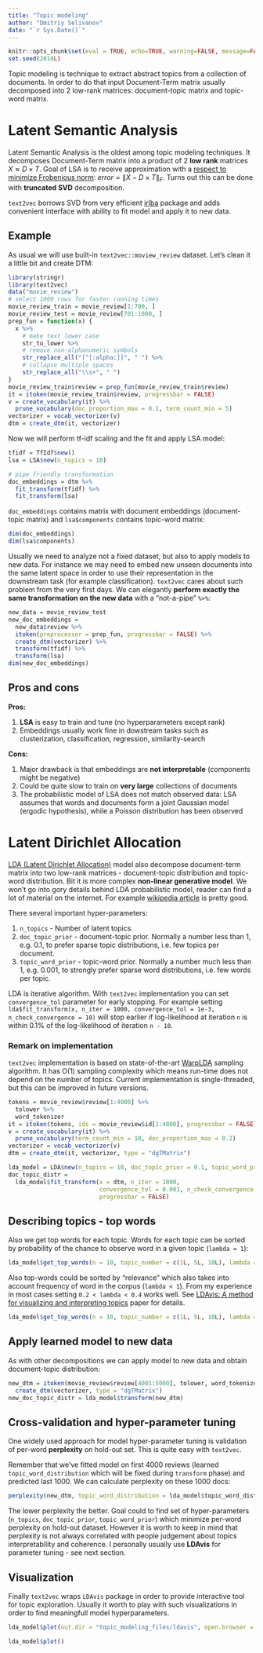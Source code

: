 ```yaml
---
title: "Topic modeling"
author: "Dmitriy Selivanov"
date: "`r Sys.Date()`"
---
```

```r
knitr::opts_chunk$set(eval = TRUE, echo=TRUE, warning=FALSE, message=FALSE, cache = TRUE)
set.seed(2016L)
```


Topic modeling is technique to extract abstract topics from a collection of documents. In order to do that input Document-Term matrix usually decomposed into 2 low-rank matrices: document-topic matrix and topic-word matrix.

# Latent Semantic Analysis

Latent Semantic Analysis is the oldest among topic modeling techniques. It decomposes Document-Term matrix into a product of 2 **low rank** matrices $X \approx D \times T$. Goal of LSA is to receive approximation with a [respect to minimize Frobenious norm](https://en.wikipedia.org/wiki/Singular_value_decomposition#Low-rank_matrix_approximation): $error = \left\lVert X - D \times T \right\rVert _F$. Turns out this can be done with **truncated SVD** decomposition. 

`text2vec` borrows SVD from very efficient [irlba](https://cran.r-project.org/package=irlba) package and adds convenient interface with ability to fit model and apply it to new data.
 
## Example

As usual we will use built-in `text2vec::moview_review` dataset. Let's clean it a little bit and create DTM:
```r
library(stringr)
library(text2vec)
data("movie_review")
# select 1000 rows for faster running times
movie_review_train = movie_review[1:700, ]
movie_review_test = movie_review[701:1000, ]
prep_fun = function(x) {
  x %>% 
    # make text lower case
    str_to_lower %>% 
    # remove non-alphanumeric symbols
    str_replace_all("[^[:alpha:]]", " ") %>% 
    # collapse multiple spaces
    str_replace_all("\\s+", " ")
}
movie_review_train$review = prep_fun(movie_review_train$review)
it = itoken(movie_review_train$review, progressbar = FALSE)
v = create_vocabulary(it) %>% 
  prune_vocabulary(doc_proportion_max = 0.1, term_count_min = 5)
vectorizer = vocab_vectorizer(v)
dtm = create_dtm(it, vectorizer)
```

Now we will perform tf-idf scaling and the fit and apply LSA model:
```r
tfidf = TfIdf$new()
lsa = LSA$new(n_topics = 10)

# pipe friendly transformation
doc_embeddings = dtm %>% 
  fit_transform(tfidf) %>% 
  fit_transform(lsa)
```

`doc_embeddings` contains matrix with document embeddings (document-topic matrix) and `lsa$components` contains topic-word matrix:
```r
dim(doc_embeddings)
dim(lsa$components)
```

Usually we need to analyze not a fixed dataset, but also to apply models to new data. For instance we may need to embed new unseen documents into the same latent space in order to use their representation in the downstream task (for example classification). `text2vec` cares about such problem from the very first days. We can elegantly **perform exactly the same transformation on the new data** with a "not-a-pipe" `%>%`:

```r
new_data = movie_review_test
new_doc_embeddings = 
  new_data$review %>% 
  itoken(preprocessor = prep_fun, progressbar = FALSE) %>% 
  create_dtm(vectorizer) %>% 
  transform(tfidf) %>% 
  transform(lsa)
dim(new_doc_embeddings)
```

## Pros and cons

**Pros:**

1. **LSA** is easy to train and tune (no hyperparameters except rank)
1. Embeddings usually work fine in dowstream tasks such as clusterization, classification, regression, similarity-search

**Cons:**

1. Major drawback is that embeddings are **not interpretable** (components might be negative)
1. Could be quite slow to train on **very large** collections of documents
1. The probabilistic model of LSA does not match observed data: LSA assumes that words and documents form a joint Gaussian model (ergodic hypothesis), while a Poisson distribution has been observed

# Latent Dirichlet Allocation

[LDA (Latent Dirichlet Allocation)](https://en.wikipedia.org/wiki/Latent_Dirichlet_allocation) model also decompose document-term matrix into two low-rank matrices - document-topic distribution and topic-word distribution. Bit it is more complex **non-linear generative model**. We won't go into gory details behind LDA probabilistic model, reader can find a lot of material on the internet. For example [wikipedia article](https://en.wikipedia.org/wiki/Latent_Dirichlet_allocation) is pretty good.

There several important hyper-parameters:

1. `n_topics` - Number of latent topics.
1. `doc_topic_prior` - document-topic prior. Normally a number less than 1, e.g. 0.1, to prefer sparse topic distributions, i.e. few topics per document.
1. `topic_word_prior` - topic-word prior. Normally a number much less than 1, e.g. 0.001, to strongly prefer sparse word distributions, i.e. few words per topic.

LDA is iterative algorithm. With `text2vec` implementation you can set `convergence_tol` parameter for early stopping. For example setting `lda$fit_transform(x, n_iter = 1000, convergence_tol = 1e-3, n_check_convergence = 10)` will stop earlier if log-likelihood at iteration `n` is within 0.1% of the log-likelihood of iteration `n - 10`.

### Remark on implementation

`text2vec` implementation is based on state-of-the-art [WarpLDA](https://arxiv.org/abs/1510.08628) sampling algorithm. It has O(1) sampling complexity which means run-time does not depend on the number of topics. Current implementation is single-threaded, but this can be improved in future versions.


```r
tokens = movie_review$review[1:4000] %>% 
  tolower %>% 
  word_tokenizer
it = itoken(tokens, ids = movie_review$id[1:4000], progressbar = FALSE)
v = create_vocabulary(it) %>% 
  prune_vocabulary(term_count_min = 10, doc_proportion_max = 0.2)
vectorizer = vocab_vectorizer(v)
dtm = create_dtm(it, vectorizer, type = "dgTMatrix")

lda_model = LDA$new(n_topics = 10, doc_topic_prior = 0.1, topic_word_prior = 0.01)
doc_topic_distr = 
  lda_model$fit_transform(x = dtm, n_iter = 1000, 
                          convergence_tol = 0.001, n_check_convergence = 25, 
                          progressbar = FALSE)
```

## Describing topics - top words

Also we get top words for each topic. Words for each topic can be sorted by probability of the chance to observe word in a given topic (`lambda = 1`):
```r
lda_model$get_top_words(n = 10, topic_number = c(1L, 5L, 10L), lambda = 1)
```
Also top-words could be sorted by "relevance" which also takes into account frequency of word in the corpus (`lambda < 1`). From my experience in most cases setting `0.2 < lambda < 0.4` works well. See [LDAvis: A method for visualizing and interpreting topics](http://nlp.stanford.edu/events/illvi2014/papers/sievert-illvi2014.pdf) paper for details.

```r
lda_model$get_top_words(n = 10, topic_number = c(1L, 5L, 10L), lambda = 0.2)
```

## Apply learned model to new data

As with other decompositions we can apply model to new data and obtain document-topic distribution:
```r
new_dtm = itoken(movie_review$review[4001:5000], tolower, word_tokenizer, ids = movie_review$id[4001:5000]) %>% 
  create_dtm(vectorizer, type = "dgTMatrix")
new_doc_topic_distr = lda_model$transform(new_dtm)
```

## Cross-validation and hyper-parameter tuning

One widely used approach for model hyper-parameter tuning is validation of per-word **perplexity** on hold-out set. This is quite easy with `text2vec`.

Remember that we've fitted model on first 4000 reviews (learned `topic_word_distribution` which will be fixed during `transform` phase) and predicted last 1000. We can calculate perplexity on these 1000 docs:

```r
perplexity(new_dtm, topic_word_distribution = lda_model$topic_word_distribution, doc_topic_distribution = new_doc_topic_distr)
```
The lower perplexity the better. Goal could to find set of hyper-parameters (`n_topics`, `doc_topic_prior`, `topic_word_prior`) which minimize per-word perplexity on hold-out dataset. However it is worth to keep in mind that perplexity is not always correlated with people judgement about topics interpretability and coherence. I personally usually use **LDAvis** for parameter tuning - see next section.

## Visualization

Finally `text2vec` wraps `LDAvis` package in order to provide interactive tool for topic exploration. Usually it worth to play with such visualizations in order to find meaningfull model hyperparameters.

```r
lda_model$plot(out.dir = "topic_modeling_files/ldavis", open.browser = FALSE)
```
```r
lda_model$plot()
```

<head>
  <meta http-equiv="Content-Type" content="text/html; charset=utf-8">
  <title>LDAvis</title>
  <script src="topic_modeling_files/ldavis/d3.v3.js"></script>
  <script src="topic_modeling_files/ldavis/ldavis.js"></script>
  <link rel="stylesheet" type="text/css" href="topic_modeling_files/ldavis/lda.css">
</head>

<body>
  <div id = "lda"></div>
  <script>
    var vis = new LDAvis("#lda", "topic_modeling_files/ldavis/lda.json");
  </script>
</body>
